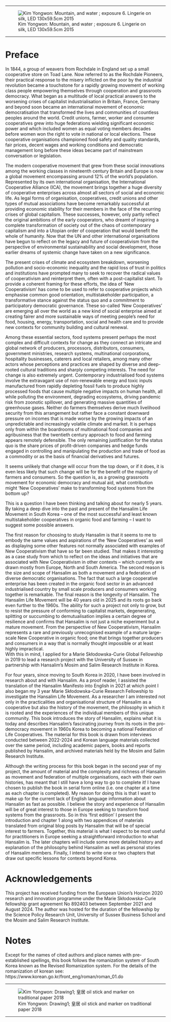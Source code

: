 ***

::: {.column-screen}
![Kim Yongwon: Mountain, and water ; exposure 6. Lingerie on silk, LED 130x59.5cm 2015](./images/kimyongwon/mountain-and-water-exposure-6-sample.png)
:::

***

# Preface {.unnumbered}

In 1844, a group of weavers from Rochdale in England set up a small cooperative store on Toad Lane. Now referred to as the Rochdale Pioneers, their practical response to the misery inflicted on the poor by the industrial revolution became a touchstone for a rapidly growing movement of working class people empowering themselves through cooperation and grassroots democracy.
What began as a multitude of local practical answers to the worsening crises of capitalist industrialisation in Britain, France, Germany and beyond soon became an international movement of economic democratisation that transformed the lives and communities of countless peoples around the world.
Credit unions, farmer, worker and consumer cooperatives grew into huge federations wielding significant economic power and which included women as equal voting members decades before women won the right to vote in national or local elections.
These cooperative organisations championed food safety and quality standards, fair prices, decent wages and working conditions and democratic management long before these ideas became part of mainstream conversation or legislation.

The modern cooperative movement that grew from these social innovations among the working classes in nineteenth century Britain and Europe is now a global movement encompassing around 12\% of the world's population. 
Represented by its own international organisation, the International Cooperative Alliance (ICA), the movement brings together a huge diversity of cooperative enterprises across almost all sectors of social and economic life.
As legal forms of organisation, cooperatives, credit unions and other types of mutual associations have become remarkably successful at providing economic stability for their members in the face of the recurring crises of global capitalism.
These successes, however, only partly reflect the original ambitions of the early cooperators, who dreamt of inspiring a complete transformation of society out of the chaos of contemporary capitalism and into a Utopian order of cooperation that would benefit the whole of humanity.
Now that the UN and other international organisations have begun to reflect on the legacy and future of cooperativism from the perspective of environmental sustainability and social development, those earlier dreams of systemic change have taken on a new significance.

The present crises of climate and ecosystem breakdown, worsening pollution and socio-economic inequality and the rapid loss of trust in politics and institutions have prompted many to seek to recover the radical values of cooperativism and reinterpret them, often with a post-capitalist slant.
To provide a coherent framing for these efforts, the idea of 'New Cooperativism' has come to be used to refer to cooperative projects which emphasise common good orientation, multistakeholder participation, a transformative stance against the status quo and a commitment to participatory democratic governance.
These so-called 'New Cooperatives' are emerging all over the world as a new kind of social enterprise aimed at creating fairer and more sustainable ways of meeting people's need for food, housing, energy, transportation, social and health care and to provide new contexts for community building and cultural renewal.

Among these essential sectors, food systems present perhaps the most complex and difficult contexts for change as they connect an intricate and global network of producers, processors, distributors, consumers, government ministries, research systems, multinational corporations, hospitality businesses, caterers and local retailers, among many other actors whose perceptions and practices are shaped by diverse and deep-rooted cultural traditions and sharply competing interests.
The need for change is also extremely urgent.
Contemporary industrialised food systems involve the extravagant use of non-renewable energy and toxic inputs manufactured from rapidly depleting fossil fuels to produce highly processed foods that cause multiple negative impacts on human health, all while polluting the environment, degrading ecosystems, driving pandemic risk from zoonotic spillover, and generating massive quantities of greenhouse gases.
Neither do farmers themselves derive much livelihood security from this arrangement but rather face a constant downward pressure on incomes that is made worse by the growing impacts of an unpredictable and increasingly volatile climate and market.
It is perhaps only from within the boardrooms of multinational food companies and agribusiness that the twentieth century approach to food and farming appears remotely defensible.
The only remaining justification for the status quo is the share prices of profit-driven companies and hedge funds engaged in controlling and manipulating the production and trade of food as a commodity or as the basis of financial derivatives and futures.

It seems unlikely that change will occur from the top down, or if it does, it is even less likely that such change will be for the benefit of the majority of farmers and consumers.
So the question is, as a growing grassroots movement for economic democracy and mutual aid, what contribution might 'New Cooperatives' make to transforming food systems from the bottom up?

This is a question I have been thinking and talking about for nearly 5 years.
By taking a deep dive into the past and present of the Hansalim Life Movement in South Korea -- one of the most successful and least known multistakeholder cooperatives in organic food and farming -- I want to suggest some possible answers.

The first reason for choosing to study Hansalim is that it seems to me to embody the same values and aspirations of the 'New Cooperatives' as well as displaying some other features not normally associated with examples of New Cooperativism that have so far been studied.
That makes it interesting as a case study from which to reflect on the ideas and initiatives that are associated with New Cooperativism in other contexts -- which currently are drawn mostly from Europe, North and South America.
The second reason is the size and scope of Hansalim as both a movement and a federation of diverse democratic organisations.
The fact that such a large cooperative enterprise has been created in the organic food sector in an advanced industrialised country by small scale producers and consumers working together is remarkable.
The final reason is the longevity of Hansalim.
The Hansalim Life Movement will be 40 years old in 2025 and its roots go back even further to the 1960s.
The ability for such a project not only to grow, but to resist the pressure of conforming to capitalist markets, degenerating, splitting or succumbing to demutualisation implies a certain degree of resilience and confirms that Hansalim is not just a niche experiment but a mature movement.
From the perspective of New Cooperativism, Hansalim represents a rare and previously unrecognised example of a mature large-scale New Cooperative in organic food; one that brings together producers and consumers in a way that is normally thought impossible or at least highly impractical.  
With this in mind, I applied for a Marie Skłodowska-Curie Global Fellowship in 2019 to lead a research project with the University of Sussex in partnership with Hansalim's Mosim and Salim Research Institute in Korea.

For four years, since moving to South Korea in 2020, I have been involved in research about and with Hansalim.
As a proof reader, I assisted the translation of the Hansalim Manifesto into English in 2021 at which point I also began my 3 year Marie Skłodowska-Curie Research Fellowship to investigate the Hansalim Life Movement.
As a researcher I am interested not only in the practicalities and organisational structure of Hansalim as a cooperative but also the history of the movement, the philosophy in which it is rooted and the experiences of the individual members of this unique community.
This book introduces the story of Hansalim, explains what it is today and describes Hansalim's fascinating journey from its roots in the pro-democracy movement in 1960s Korea to becoming a national Federation of Life Cooperatives.
The material for this book is drawn from interviews conducted between 2022-2024 and Korean language materials collected over the same period, including academic papers, books and reports published by Hansalim, and archived materials held by the Mosim and Salim Research Institute.

Although the writing process for this book began in the second year of my project, the amount of material and the complexity and richness of Hansalim as movement and federation of multiple organisations, each with their own histories, has meant that I still have a long way to go to complete it!
I have chosen to publish the book in serial form online (i.e. one chapter at a time as each chapter is completed).
My reason for doing this is that I want to make up for the current  lack of English language information about Hansalim as fast as possible.
I believe the story and experience of Hansalim will be of great interest to those in Europe seeking to transform food systems from the grassroots.
So in this 'first edition' I present the introduction and chapter 1 along with two appendices of materials translated from original blog posts by Hansalim that will be of special interest to farmers.
Together, this material is what I expect to be most useful for practitioners in Europe seeking a straightforward introduction to what Hansalim is.
The later chapters will include some more detailed history and explanation of the philosophy behind Hansalim as well as personal stories of Hansalim members.
Finally, I intend to write one or two chapters that draw out specific lessons for contexts beyond Korea.

# Acknowledgements

This project has received funding from the European Union's Horizon 2020 research and innovation programme under the Marie Skłodowska-Curie fellowship grant agreement No 892403 between September 2021 and August 2024.
The author was hosted for the duration of the fellowship by the Science Policy Research Unit, University of Sussex Business School and the Mosim and Salim Research Institute.

# Notes

Except for the names of cited authors and place names with pre-established spellings, this book follows the romanization system of South Korea known as the Revised Romanization system.
For the details of the romanization of korean see: https://www.korean.go.kr/front_eng/roman/roman_01.do

***

::: {.column-page-inset}
![Kim Yongwon: Drawing1; 皇居 oil stick and marker on traditional paper 2018](./images/kimyongwon/drawing-1-sample.png)
:::

***